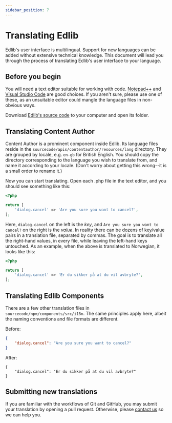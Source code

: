 ```yaml
---
sidebar_position: 7
---
```


# Translating Edlib

Edlib's user interface is multilingual. Support for new languages can be added
without extensive technical knowledge. This document will lead you through the
process of translating Edlib's user interface to your language.

## Before you begin

You will need a text editor suitable for working with code. [Notepad++][1] and
[Visual Studio Code][2] are good choices. If you aren't sure, please use one of
these, as an unsuitable editor could mangle the language files in non-obvious
ways.

Download [Edlib's source code][3] to your computer and open its folder.

## Translating Content Author

Content Author is a prominent component inside Edlib. Its language files reside
in the `sourcecode/apis/contentauthor/resources/lang` directory. They are
grouped by locale, e.g. `en-gb` for British English. You should copy the
directory corresponding to the language you wish to translate from, and name it
according to your locale. (Don't worry about getting this wrong--it is a small
order to rename it.)

Now you can start translating. Open each .php file in the text editor, and you
should see something like this:

~~~php
<?php

return [
    'dialog.cancel' => 'Are you sure you want to cancel?',
];
~~~

Here, `dialog.cancel` on the left is the *key*, and `Are you sure you want to
cancel?` on the right is the *value*. In reality there can be dozens of
key/value pairs in a translation file, separated by commas. The goal is to
translate all the right-hand values, in every file, while leaving the left-hand
keys untouched. As an example, when the above is translated to Norwegian, it
looks like this:

~~~php
<?php

return [
    'dialog.cancel' => 'Er du sikker på at du vil avbryte?',
];
~~~

## Translating Edlib Components

There are a few other translation files in `sourcecode/npm/components/src/i18n`.
The same principles apply here, albeit the naming conventions and file formats
are different.

Before:

~~~json
{
    "dialog.cancel": "Are you sure you want to cancel?"
}
~~~

After:

~~~
{
    "dialog.cancel": "Er du sikker på at du vil avbryte?"
}
~~~

## Submitting new translations

If you are familiar with the workflows of Git and GitHub, you may submit your
translation by opening a pull request. Otherwise, please [contact us][4] so we
can help you.


[1]: https://notepad-plus-plus.org/downloads/
[2]: https://code.visualstudio.com/
[3]: https://github.com/cerpus/Edlib
[4]: /contact-us/
